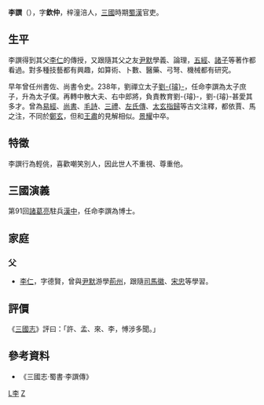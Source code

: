 {{for|唐朝的黄国公李譔|李譔 (唐朝)}}
'''李譔'''（{{bd|？||？|catIdx=L}}），字'''欽仲'''，梓潼涪人，[[三國|三國]]時期[[蜀漢|蜀漢]]官吏。

==生平==
李譔得到其父[[李仁|李仁]]的傳授，又跟隨其父之友[[尹默|尹默]]學義、論理，[[五經|五經]]、[[諸子|諸子]]等著作都看過。對多種技藝都有興趣，如算術、卜數、醫藥、弓弩、機械都有研究。

早年曾任州書佐、尚書令史。238年，劉禪立太子[[刘璿|劉-{璿}-]]，任命李譔為太子庶子，升為太子僕。再轉中散大夫、右中郎將，負責教育劉-{璿}-，劉-{璿}-甚愛其多才。曾為[[易經|易經]]、[[尚書|尚書]]、[[毛詩|毛詩]]、[[三禮|三禮]]、[[左传|左氏傳]]、[[太玄指歸|太玄指歸]]等古文注釋，都依賈、馬之注，不同於[[鄭玄|鄭玄]]，但和[[王肅|王肅]]的見解相似。[[景耀|景耀]]中卒。

==特徵==
李譔行為輕佻，喜歡嘲笑別人，因此世人不重視、尊重他。

==三國演義==
第91回[[諸葛亮|諸葛亮]]駐兵[[漢中|漢中]]，任命李譔為博士。

==家庭==
===父===
*[[李仁|李仁]]，字德賢，曾與[[尹默|尹默]]游學[[荊州|荊州]]，跟隨[[司馬徽|司馬徽]]、[[宋忠|宋忠]]等學習。

==評價==
《[[三國志|三國志]]》評曰：「許、孟、來、李，愽涉多聞。」

==參考資料==
*《三國志·蜀書·李譔傳》 
{{三国志}}

[[Category:三国人|L李]]
[[Category:李姓|Z]]